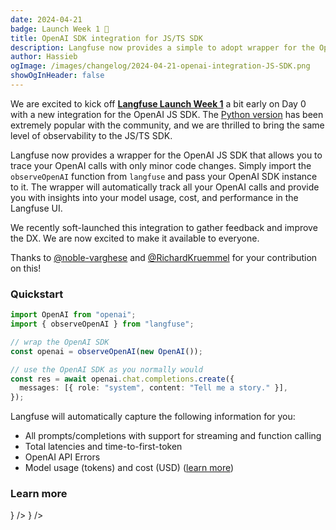 ```yaml
---
date: 2024-04-21
badge: Launch Week 1 🚀
title: OpenAI SDK integration for JS/TS SDK
description: Langfuse now provides a simple to adopt wrapper for the OpenAI JS/TS SDK for you to seemlessly trace your OpenAI calls.
author: Hassieb
ogImage: /images/changelog/2024-04-21-openai-integration-JS-SDK.png
showOgInHeader: false
---
```



<ChangelogHeader />

We are excited to kick off [**Langfuse Launch Week 1**](/blog/launch-week-1) a bit early on Day 0 with a new integration for the OpenAI JS SDK. The [Python version](/integrations/model-providers/openai-py) has been extremely popular with the community, and we are thrilled to bring the same level of observability to the JS/TS SDK.

Langfuse now provides a wrapper for the OpenAI JS SDK that allows you to trace your OpenAI calls with only minor code changes. Simply import the `observeOpenAI` function from `langfuse` and pass your OpenAI SDK instance to it. The wrapper will automatically track all your OpenAI calls and provide you with insights into your model usage, cost, and performance in the Langfuse UI.

We recently soft-launched this integration to gather feedback and improve the DX. We are now excited to make it available to everyone.

Thanks to [@noble-varghese](https://github.com/noble-varghese) and [@RichardKruemmel](https://github.com/RichardKruemmel) for your contribution on this!

### Quickstart

```ts /import { observeOpenAI } from "langfuse"/ /observeOpenAI/
import OpenAI from "openai";
import { observeOpenAI } from "langfuse";

// wrap the OpenAI SDK
const openai = observeOpenAI(new OpenAI());

// use the OpenAI SDK as you normally would
const res = await openai.chat.completions.create({
  messages: [{ role: "system", content: "Tell me a story." }],
});
```

Langfuse will automatically capture the following information for you:

- All prompts/completions with support for streaming and function calling
- Total latencies and time-to-first-token
- OpenAI API Errors
- Model usage (tokens) and cost (USD) ([learn more](/docs/model-usage-and-cost))

### Learn more


<Cards num={3}>
  <Card
    title="Docs"
    href="/integrations/model-providers/openai-js"
    icon={<FileCode />}
  />
  <Card
    title="Example Notebook"
    href="/guides/cookbook/js_integration_openai"
    icon={<FileCode />}
  />
</Cards>
